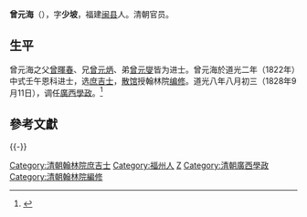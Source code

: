 '''曾元海'''（{{bd|1797年||1833年||Zeng曾}}），字'''少坡'''，福建[[闽县|闽县]]人。清朝官员。

== 生平 ==
曾元海之父[[曾暉春|曾暉春]]、兄[[曾元炳|曾元炳]]、弟[[曾元燮|曾元燮]]皆为进士。曾元海於道光二年（1822年）中式壬午恩科进士，选[[庶吉士|庶吉士]]，[[散馆|散馆]]授翰林院[[编修|编修]]。道光八年八月初三（1828年9月11日），调任[[廣西學政|廣西學政]]。<ref>{{cite news|title=《广西通志 政府志 第一篇 晚清广西省政府及农民政权 第一章 政府机构　第一节 省级机构》|url=http://www.gxdqw.com/bin/mse.exe?seachword=&K=a&A=15&rec=4&run=13|accessdate=2013-01-28|newspaper=广西地方志|archive-date=2013-10-14|archive-url=https://web.archive.org/web/20131014120404/http://www.gxdqw.com/bin/mse.exe?seachword=&K=a&A=15&rec=4&run=13|dead-url=yes}}</ref>

==參考文獻==
{{reflist}}
{{-}}
{{start box}}
{{s-off}}
{{succession box|[[周作梅|周作梅]]|[[錢福昌|錢福昌]]|[[清朝|清朝]][[廣西學政|廣西學政]]|道光八年八月初三 - 道光十一年八月初二<br /><small>1828年9月11日 - 1831年9月7日</small>}}
{{end box}}
{{清朝人物小作品}}
{{道光二年壬午恩科殿試金榜}}
{{曾暉春家族}}
{{DEFAULTSORT:Zeng曾}}
[[Category:清朝翰林院庶吉士|Category:清朝翰林院庶吉士]]
[[Category:福州人|Category:福州人]]
[[Category:曾姓|Z]]
[[Category:清朝廣西學政|Category:清朝廣西學政]]
[[Category:清朝翰林院編修|Category:清朝翰林院編修]]